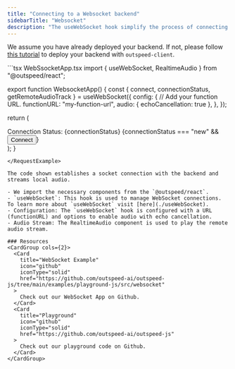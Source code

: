 ```yaml
---
title: "Connecting to a Websocket backend"
sidebarTitle: "Websocket"
description: "The useWebSocket hook simplify the process of connecting to Outspeed’s WebSocket backend."
---
```


<Note>We assume you have already deployed your backend. If not, please follow [this tutorial](/todo-add-a-link-to-the-tutorial) to deploy your backend with `outspeed-client`.</Note>

<RequestExample>
```tsx WebSsocketApp.tsx
import { useWebSocket, RealtimeAudio } from "@outspeed/react";

export function WebsocketApp() {
  const { 
    connect,
    connectionStatus,
    getRemoteAudioTrack
  } = useWebSocket({
    config: {
      // Add your function URL.
      functionURL: "my-function-url",
      audio: { echoCancellation: true },
    },
  });

  return (
    <div>
      <span>Connection Status: {connectionStatus}</span>
      {connectionStatus === "new" && <button onClick={connect}>Connect</button>}
      <RealtimeAudio track={getRemoteAudioTrack()} />
    </div>
  );
}

```
</RequestExample>

The code shown establishes a socket connection with the backend and streams local audio.

- We import the necessary components from the `@outspeed/react`.
- `useWebSocket`: This hook is used to manage WebSocket connections. To learn more about `useWebSocket` visit [here](./useWebSocket).
- Configuration: The `useWebSocket` hook is configured with a URL (functionURL) and options to enable audio with echo cancellation.
- Audio Stream: The RealtimeAudio component is used to play the remote audio stream.

### Resources
<CardGroup cols={2}>
  <Card
    title="WebSocket Example"
    icon="github"
    iconType="solid"
    href="https://github.com/outspeed-ai/outspeed-js/tree/main/examples/playground-js/src/websocket"
  >
    Check out our WebSocket App on Github.
  </Card>
  <Card
    title="Playground"
    icon="github"
    iconType="solid"
    href="https://github.com/outspeed-ai/outspeed-js"
  >
    Check out our playground code on Github.
  </Card>
</CardGroup>
